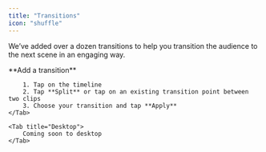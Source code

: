 ```yaml
---
title: "Transitions"
icon: "shuffle"
---
```


We’ve added over a dozen transitions to help you transition the audience to the next scene in an engaging way.

<Tabs>
    <Tab title="iOS">
        **Add a transition**

        1. Tap on the timeline
        2. Tap **Split** or tap on an existing transition point between two clips
        3. Choose your transition and tap **Apply**
    </Tab>

    <Tab title="Desktop">
        Coming soon to desktop
    </Tab>
</Tabs>